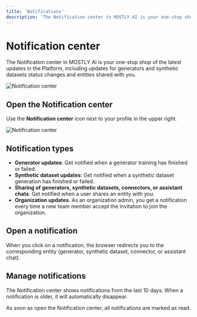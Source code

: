 ```yaml
---
title: 'Notifications'
description: 'The Notification center in MOSTLY AI is your one-stop shop of the latest updates in the Platform, including updates for generators and synthetic datasets status changes and entities shared with you.'
---
```



# Notification center

The Notification center in MOSTLY AI is your one-stop shop of the latest updates in the Platform, including updates for generators and synthetic datasets status changes and entities shared with you.

<Image
    src="/docs/docimages/notifications/notification-center.webp"
    alt="Notification center"
    width={800}
    height={400}
/>

## Open the Notification center

Use the **Notification center** icon next to your profile in the upper right.

<Image
    src="/docs/icons/mostly-ai/notification-center.svg"
    alt="Notification center"
    width={30}
    height={30}
/>

## Notification types

* **Generator updates**: Get notified when a generator training has finished or failed.
* **Synthetic dataset updates**: Get notified when a synthetic dataset generation has finished or failed.
* **Sharing of generators, synthetic datasets, connectors, or assistant chats**: Get notified when a user shares an entity with you.
* **Organization updates**. As an organization admin, you get a notification every time a new team member accept the invitation to join the organization.

## Open a notification

When you click on a notification, the browser redirects you to the corresponding entity (generator, synthetic dataset, connector, or assistant chat).

## Manage notifications

The Notification center shows notifications from the last 10 days. When a notification is older, it will automatically disappear.

As soon as open the Notification center, all notifications are marked as read.